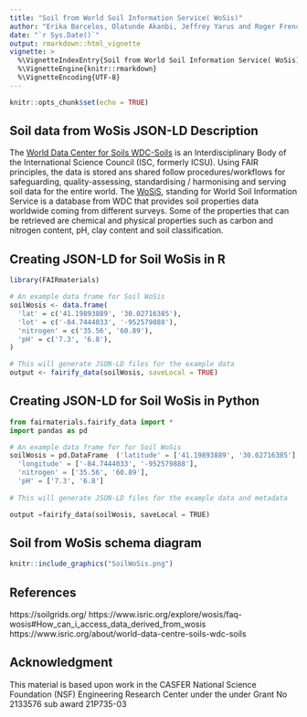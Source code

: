 ```yaml
---
title: "Soil from World Soil Information Service( WoSis)"
author: "Erika Barcelos, Olatunde Akanbi, Jeffrey Yarus and Roger French"
date: "`r Sys.Date()`"
output: rmarkdown::html_vignette
vignette: >
  %\VignetteIndexEntry{Soil from World Soil Information Service( WoSis)}
  %\VignetteEngine{knitr::rmarkdown}
  %\VignetteEncoding{UTF-8}
---
```

```r
knitr::opts_chunk$set(echo = TRUE)
```

Soil data from WoSis JSON-LD Description
-----------------------------------
The [World Data Center for Soils  WDC-Soils](https://www.isric.org/about/world-data-centre-soils-wdc-soils) is an Interdisciplinary Body of the International Science Council (ISC, formerly ICSU). Using FAIR principles, the data is stored ans shared follow procedures/workflows for safeguarding, quality-assessing, standardising / harmonising and serving soil data for the entire world. 
The [WoSiS](https://www.isric.org/explore/wosis/faq-wosis#How_can_i_access_data_derived_from_wosis), standing for World Soil Information Service is a database from WDC that provides soil properties data worldwide coming from different surveys. Some of the properties that can be retrieved are chemical and physical properties such as carbon and nitrogen content, pH, clay content and soil classification. 



Creating JSON-LD for Soil WoSis in R
------------------------------------------
```r
library(FAIRmaterials)

# An example data frame for Soil WoSis
soilWosis <- data.frame(
  'lat' = c('41.19893889', '30.02716385'),
  'lot' = c('-84.7444033', '-952579888'),
  'nitrogen' = c('35.56', '60.89'),
  'pH' = c('7.3', '6.8'),
)

# This will generate JSON-LD files for the example data
output <- fairify_data(soilWosis, saveLocal = TRUE)
```

Creating JSON-LD for Soil WoSis in Python
------------------------------------------
```python
from fairmaterials.fairify_data import *
import pandas as pd

# An example data frame for for Soil WoSis
soilWosis = pd.DataFrame  ('latitude' = ['41.19893889', '30.02716385'],
  'longitude' = ['-84.7444033', '-952579888'],
  'nitrogen' = ['35.56', '60.89'],
  'pH' = ['7.3', '6.8']
  
# This will generate JSON-LD files for the example data and metadata

output =fairify_data(soilWosis, saveLocal = TRUE)

```

Soil from WoSis schema diagram
--------------------------

```r
knitr::include_graphics("SoilWoSis.png")
```

References
--------------------------
https://soilgrids.org/
https://www.isric.org/explore/wosis/faq-wosis#How_can_i_access_data_derived_from_wosis
https://www.isric.org/about/world-data-centre-soils-wdc-soils


Acknowledgment
--------------------------
This material is based upon work in the CASFER National Science Foundation (NSF) Engineering Research Center under the  under Grant No 2133576 sub award 21P735-03


